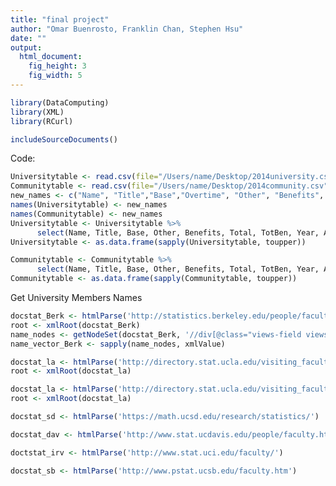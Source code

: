 ```yaml
---
title: "final project"
author: "Omar Buenrosto, Franklin Chan, Stephen Hsu"
date: ""
output: 
  html_document:
    fig_height: 3
    fig_width: 5
---
```

```r
library(DataComputing)
library(XML)
library(RCurl)
```
```r
includeSourceDocuments()
```

Code:
```r
Universitytable <- read.csv(file="/Users/name/Desktop/2014university.csv", header=TRUE)
Communitytable <- read.csv(file="/Users/name/Desktop/2014community.csv", header=TRUE)
new_names <- c("Name", "Title","Base","Overtime", "Other", "Benefits", "Total", "TotBen", "Year", "Notes", "Agency", "Status")
names(Universitytable) <- new_names
names(Communitytable) <- new_names
Universitytable <- Universitytable %>%
      select(Name, Title, Base, Other, Benefits, Total, TotBen, Year, Agency)
Universitytable <- as.data.frame(sapply(Universitytable, toupper))

Communitytable <- Communitytable %>%
      select(Name, Title, Base, Other, Benefits, Total, TotBen, Year, Agency)
Communitytable <- as.data.frame(sapply(Communitytable, toupper))
```

Get University Members Names
```r
docstat_Berk <- htmlParse('http://statistics.berkeley.edu/people/faculty')
root <- xmlRoot(docstat_Berk)
name_nodes <- getNodeSet(docstat_Berk, '//div[@class="views-field views-field-title"]')
name_vector_Berk <- sapply(name_nodes, xmlValue)

docstat_la <- htmlParse('http://directory.stat.ucla.edu/visiting_faculty')
root <- xmlRoot(docstat_la)

docstat_la <- htmlParse('http://directory.stat.ucla.edu/visiting_faculty')
root <- xmlRoot(docstat_la)

docstat_sd <- htmlParse('https://math.ucsd.edu/research/statistics/')

docstat_dav <- htmlParse('http://www.stat.ucdavis.edu/people/faculty.html')

doctstat_irv <- htmlParse('http://www.stat.uci.edu/faculty/')

docstat_sb <- htmlParse('http://www.pstat.ucsb.edu/faculty.htm')
```

